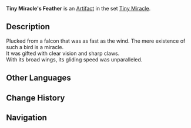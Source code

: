 {{Artifact Infobox
|image = Item Tiny Miracle's Feather.png
|set   = Tiny Miracle
|piece = Plume of Death
}}
{{Description|A feather from a bird of prey that flies almost too fast for the human eye to detect.}}
'''Tiny Miracle's Feather''' is an [[Artifact]] in the set [[Tiny Miracle]].

==Description==
Plucked from a falcon that was as fast as the wind. The mere existence of such a bird is a miracle.<br />It was gifted with clear vision and sharp claws.<br />With its broad wings, its gliding speed was unparalleled.

==Other Languages==
{{Other Languages
|en      = Tiny Miracle's Feather
|zhs     = 奇迹之羽
|zhs_rm  = Qíjī zhī Yǔ
|zht     = 奇蹟之羽
|zht_rm  = Qíjī zhī Yǔ
|zh_tl   = Feather of Miracles
|ja      = 奇跡の羽根
|ja_rm   = Kiseki no Hane
|ja_tl   = Feather of Miracles
|ko      = 기적의 깃털
|ko_rm   = 
|ko_tl   = 
|es      = Pluma del Milagro
|es_tl   = Feather of the Miracle
|fr      = Plume du Miracle
|fr_tl   = Feather of the Miracle
|ru      = Перо маленького чуда
|ru_tl   = 
|th      = Tiny Miracle's Feather
|vi      = Lông Vũ Kỳ Tích
|vi_tl   = 
|de      = Wunderfeder
|de_tl   = Miracle Feather
|id      = Tiny Miracle's Feather
|pt      = Pena do Milagre
|pt_tl   = 
}}

==Change History==
{{Change History|1.0}}

==Navigation==
{{Artifact Set Navbox|Tiny Miracle}}